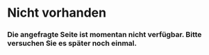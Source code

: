 # Nicht vorhanden

### Die angefragte Seite ist momentan nicht verfügbar. Bitte versuchen Sie es später noch einmal.
